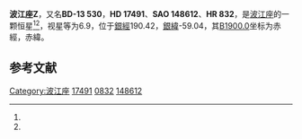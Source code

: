 {{Starbox begin
| name = 波江座Z
}}
{{Starbox observe
| epoch = [[J2000.0|J2000.0]]
| constell = [[波江座|波江座]]<ref name=SIMBAD>{{cite web
 | url=http://simbad.u-strasbg.fr/simbad/sim-id?Ident=HR+832
 | title =Pulsating variable Star
 | publisher=Centre de Données astronomiques de Strasbourg
 | work=SIMBAD
 | accessdate=2012-07-13}}</ref><ref name=DATA>{{cite web
 | url=http://vizier.u-strasbg.fr/viz-bin/VizieR-5?-out.add=.&-source=5050&-corr=PK=HR&-out.max=9999&HR=832
 | title=VizieR Detailed Page
 | accessdate=2012-07-13
 | archive-date=2016-03-05
 | archive-url=https://web.archive.org/web/20160305054750/http://vizier.u-strasbg.fr/viz-bin/VizieR-5?-out.add=.&-source=5050&-corr=PK=HR&-out.max=9999&HR=832
 | dead-url=no
 }}</ref>
| 星官 = 
| ra = {{RA|2|47|56}}<ref name=SIMBAD /><ref name=DATA />
| dec = {{DEC|-12|27|38}}<ref name=SIMBAD /><ref name=DATA />
| appmag_v = 6.9<ref name=SIMBAD /><ref name=DATA />
}}
{{Starbox character
| class = M4III<ref name=SIMBAD /><ref name=DATA />
| b-v = 1.56<ref name=SIMBAD /><ref name=DATA />
| u-b = 1.37<ref name=SIMBAD /><ref name=DATA />
| r-i = 1.39E<ref name=SIMBAD /><ref name=DATA />
| variable = 
}}
{{Starbox astrometry
| radial_v = 1.37
| prop_mo_ra = -14
| parallax = 
| p_error = 
}}
{{Starbox catalog
| names =BD-13 530，[[SAO星表|SAO]] 148612，[[HD星表|HD]] 17491，[[HR星表|HR]] 832}}
{{Starbox reference |Simbad=HR+832}}
{{Starbox end}}

'''波江座Z'''，又名'''BD-13 530'''，'''HD 17491'''、'''SAO 148612'''、'''HR 832'''，是[[波江座|波江座]]的一颗恒星<ref name=SIMBAD /><ref name=DATA />，视星等为6.9，位于[[銀道座標系|銀經]]190.42，[[銀道座標系|銀緯]]-59.04，其[[B1900.0|B1900.0]]坐标为赤經{{RA|2|43|8.4}}，赤緯{{DEC|-12|-59.04|38}}。

== 参考文献 ==
{{reflist}}

{{star-stub}}

{{波江座恒星}}
[[Category:波江座|Category:波江座]]
[[Category:HD和HDE天體|17491]]
[[Category:HR天體|0832]]
[[Category:SAO天體|148612]]
